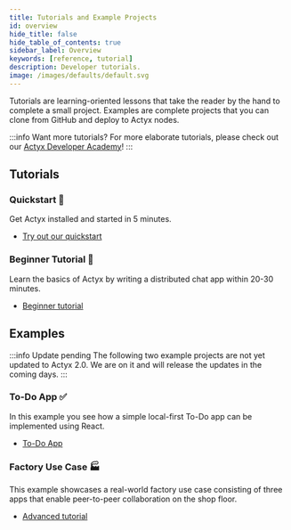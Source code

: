 ```yaml
---
title: Tutorials and Example Projects
id: overview
hide_title: false
hide_table_of_contents: true
sidebar_label: Overview
keywords: [reference, tutorial]
description: Developer tutorials.
image: /images/defaults/default.svg
---
```


Tutorials are learning-oriented lessons that take the reader by the hand to complete a small project.
Examples are complete projects that you can clone from GitHub and deploy to Actyx nodes.

:::info Want more tutorials?
For more elaborate tutorials, please check out our [Actyx Developer Academy](https://academy.actyx.com)!
:::

## Tutorials

### Quickstart 🚀

Get Actyx installed and started in 5 minutes.

- [Try out our quickstart](./quickstart.mdx)

### Beginner Tutorial 💬

Learn the basics of Actyx by writing a distributed chat app within 20-30 minutes.

- [Beginner tutorial](./chat.mdx)

## Examples

:::info Update pending
The following two example projects are not yet updated to Actyx 2.0.
We are on it and will release the updates in the coming days.
:::

### To-Do App ✅

In this example you see how a simple local-first To-Do app can be implemented using React.

- [To-Do App](https://github.com/actyx-contrib/todo-react)

### Factory Use Case 🏭

This example showcases a real-world factory use case consisting of three apps that enable peer-to-peer collaboration on the shop floor.

- [Advanced tutorial](./advanced-tutorial/introduction.mdx)
